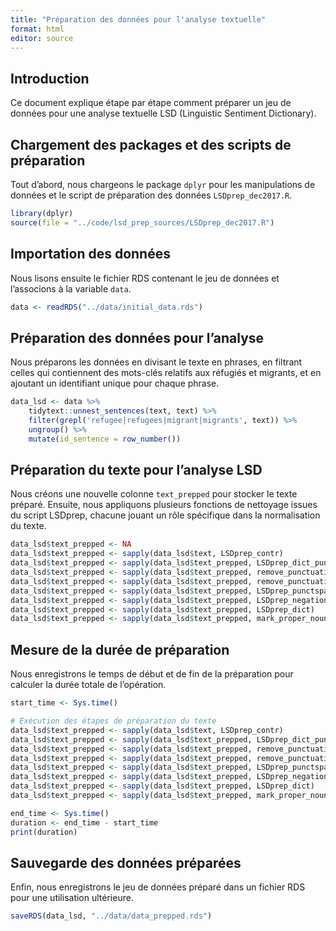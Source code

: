 ```yaml
---
title: "Préparation des données pour l'analyse textuelle"
format: html
editor: source
---
```


## Introduction

Ce document explique étape par étape comment préparer un jeu de données pour une analyse textuelle LSD (Linguistic Sentiment Dictionary).

## Chargement des packages et des scripts de préparation

Tout d'abord, nous chargeons le package `dplyr` pour les manipulations de données et le script de préparation des données `LSDprep_dec2017.R`.

```r
library(dplyr)
source(file = "../code/lsd_prep_sources/LSDprep_dec2017.R")
```

## Importation des données

Nous lisons ensuite le fichier RDS contenant le jeu de données et l'associons à la variable `data`.

```r
data <- readRDS("../data/initial_data.rds")
```

## Préparation des données pour l'analyse

Nous préparons les données en divisant le texte en phrases, en filtrant celles qui contiennent des mots-clés relatifs aux réfugiés et migrants, et en ajoutant un identifiant unique pour chaque phrase.

```r
data_lsd <- data %>%
    tidytext::unnest_sentences(text, text) %>%
    filter(grepl('refugee|refugees|migrant|migrants', text)) %>%
    ungroup() %>%
    mutate(id_sentence = row_number())
```

## Préparation du texte pour l'analyse LSD

Nous créons une nouvelle colonne `text_prepped` pour stocker le texte préparé. Ensuite, nous appliquons plusieurs fonctions de nettoyage issues du script LSDprep, chacune jouant un rôle spécifique dans la normalisation du texte.

```r
data_lsd$text_prepped <- NA
data_lsd$text_prepped <- sapply(data_lsd$text, LSDprep_contr)
data_lsd$text_prepped <- sapply(data_lsd$text_prepped, LSDprep_dict_punct)
data_lsd$text_prepped <- sapply(data_lsd$text_prepped, remove_punctuation_from_acronyms)
data_lsd$text_prepped <- sapply(data_lsd$text_prepped, remove_punctuation_from_abbreviations)
data_lsd$text_prepped <- sapply(data_lsd$text_prepped, LSDprep_punctspace)
data_lsd$text_prepped <- sapply(data_lsd$text_prepped, LSDprep_negation)
data_lsd$text_prepped <- sapply(data_lsd$text_prepped, LSDprep_dict)
data_lsd$text_prepped <- sapply(data_lsd$text_prepped, mark_proper_nouns)
```

## Mesure de la durée de préparation

Nous enregistrons le temps de début et de fin de la préparation pour calculer la durée totale de l'opération.

```r
start_time <- Sys.time()

# Exécution des étapes de préparation du texte
data_lsd$text_prepped <- sapply(data_lsd$text, LSDprep_contr)
data_lsd$text_prepped <- sapply(data_lsd$text_prepped, LSDprep_dict_punct)
data_lsd$text_prepped <- sapply(data_lsd$text_prepped, remove_punctuation_from_acronyms)
data_lsd$text_prepped <- sapply(data_lsd$text_prepped, remove_punctuation_from_abbreviations)
data_lsd$text_prepped <- sapply(data_lsd$text_prepped, LSDprep_punctspace)
data_lsd$text_prepped <- sapply(data_lsd$text_prepped, LSDprep_negation)
data_lsd$text_prepped <- sapply(data_lsd$text_prepped, LSDprep_dict)
data_lsd$text_prepped <- sapply(data_lsd$text_prepped, mark_proper_nouns)

end_time <- Sys.time()
duration <- end_time - start_time
print(duration)
```

## Sauvegarde des données préparées

Enfin, nous enregistrons le jeu de données préparé dans un fichier RDS pour une utilisation ultérieure.

```r
saveRDS(data_lsd, "../data/data_prepped.rds")
```

